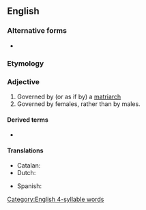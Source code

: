==English==

===Alternative forms===
* {{l|en|matriarchial}}

===Etymology===
{{suffix|en|matriarch|al}}

===Adjective===
{{en-adj}}

# Governed by (or as if by) a [[matriarch]]
# Governed by females, rather than by males.

====Derived terms====
* {{l|en|matriarchalism}}

====Translations====
{{trans-top|governed by a matriarch}}
* Catalan: {{t|ca|matriarcal}}
* Dutch: {{t|nl|matriarchaal}}
{{trans-mid}}
* Spanish: {{t+|es|matriarcal}}
{{trans-bottom}}

[[Category:English 4-syllable words]]